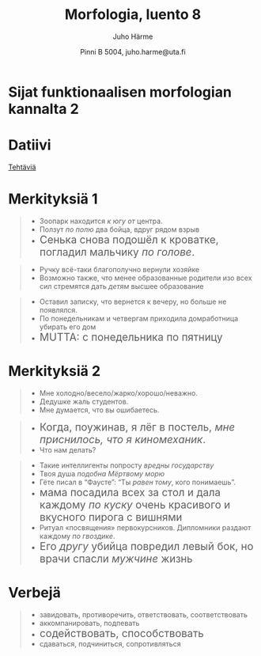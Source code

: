 % Morfologia, luento 8
% Juho Härme
% Pinni B 5004, juho.harme@uta.fi


# Sijat funktionaalisen morfologian kannalta 2

# Datiivi

[Tehtäviä](../tehtavat/luento8.pdf)

# Merkityksiä 1

<article class='vinx' style='color:darkblue;'>
>- Зоопарк  находится *к югу от* центра.
>- Ползут *по полю* два бойца, вдруг рядом взрыв
>- <span style='font-size:150%;'>Сенька снова подошёл к кроватке, погладил мальчику *по голове*.</span>
</article>

<article class='vinx' style='color:green;'>
>- Ручку всё-таки благополучно вернули хозяйке
>- Возможно также, что менее образованные родители изо всех сил стремятся дать *детям* высшее образование 
</article>

<article class='vinx' style='color:#a54b15;'>
>- Оставил записку, что вернется к вечеру, но больше не появлялся. 
>- По понедельникам и четвергам приходила домработница убирать его дом
>- <span style='font-size:150%;'>MUTTA: с понедельника по пятницу</span>
</article>

<!-- Ehkä pyydä merkitsemään näitä merkityksiä käännöslausepaperiin?  -->

# Merkityksiä 2

<article class='vinx' style='color:darkblue;'>
>- Мне холодно/весело/жарко/хорошо/неважно.
>- Дедушке жаль студентов.
>- Мне думается, что вы ошибаетесь.
</article>

<article class='vinx' style='color:green;'>
>- <span style='font-size:150%;'>Когда, поужинав, я лёг в постель, *мне приснилось, что я киномеханик*.</span>
>- Что нам делать?
</article>

<article class='vinx' style='color:#a54b15;'>
>- Такие интеллигенты попросту *вредны государству*
>- Твоя душа *подобна Мёртвому морю*
>- Гёте писал в "Фаусте": "Ты *равен тому*, кого понимаешь".
>- <span style='font-size:150%;'>мама посадила всех за стол и дала каждому *по куску* очень красивого и вкусного пирога с вишнями</span>
>- Ритуал «посвящения» первокурсников. Дипломники раздают каждому *по гвоздике*. 
>- <span style='font-size:150%;'>Его *другу* убийца повредил левый бок, но врачи спасли *мужчине* жизнь </span>
</article>

# Verbejä

>- завидовать, противоречить, ответствовать, соответствовать
>- аккомпанировать, подпевать
>- <span style='font-size:150%;'>содействовать, способствовать</span>
>- сдаваться, подчиниться, сопротивляться



<!--  pandoc -f markdown -s luento8.Rmd -t slideous -o luento8.html --self-contained --include-in-header=fontheader.html --smart -->

